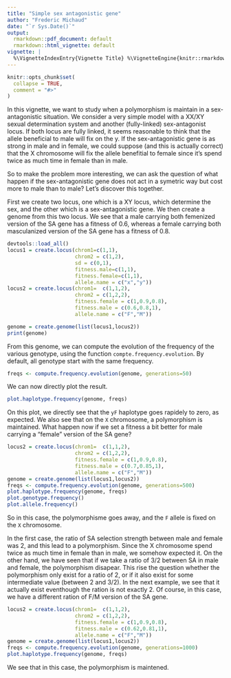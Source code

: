 ```yaml
---
title: "Simple sex antagonistic gene"
author: "Frederic Michaud"
date: "`r Sys.Date()`"
output:
  rmarkdown::pdf_document: default
  rmarkdown::html_vignette: default
vignette: |
  %\VignetteIndexEntry{Vignette Title} %\VignetteEngine{knitr::rmarkdown} %\VignetteEncoding{UTF-8}
---
```

```r
knitr::opts_chunk$set(
  collapse = TRUE,
  comment = "#>"
)
```

In this vignette, we want to study when a polymorphism is maintain in a sex-antagonistic situation. We consider a very simple model with a XX/XY sexual determination system and another (fully-linked) sex-antagonist locus. If both locus are fully linked, it seems reasonable to think that the allele beneficial to male will fix on the y. If the sex-antagonistic gene is as strong in male and in female, we could suppose (and this is actually correct) that the X chromosome will fix the allele benefitial to female since it's spend twice as much time in female than in male.   

So to make the problem more interesting, we can ask the question of what happen if the sex-antagonistic gene does not act in a symetric way but cost more to male than to male? Let's discover this together. 


First we create two locus, one which is a XY locus, which determine the sex, and the other which is a sex-antagonistic gene. We then create a genome from this two locus. We see that a male carrying both femenized version of the SA gene has a fitness of 0.6, whereas a female carrying both masculanized version of the SA gene has a fitness of 0.8. 
```r
devtools::load_all()
locus1 = create.locus(chrom1=c(1,1),
                      chrom2 = c(1,2),
                      sd = c(0,1),
                      fitness.male=c(1,1),
                      fitness.female=c(1,1),
                      allele.name = c("x","y"))
locus2 = create.locus(chrom1=  c(1,1,2),
                      chrom2 = c(1,2,2),
                      fitness.female = c(1,0.9,0.8),
                      fitness.male = c(0.6,0.8,1),
                      allele.name = c("F","M"))

genome = create.genome(list(locus1,locus2))
print(genome)
```

From this genome, we can compute the evolution of the frequency of the various genotype, using the function `compte.frequency.evolution`. By default, all genotype start with the same frequency. 

```r
freqs <- compute.frequency.evolution(genome, generations=50)
```

We can now directly plot the result.
```r
plot.haplotype.frequency(genome, freqs)
```   
   
On this plot, we directly see that the `yF` haplotype goes rapidely to zero, as expected. We also see that on the `X` chromosome, a polymorphism is maintained. What happen now if we set a fitness a bit better for male carrying a "female" version of the SA gene?
```r
locus2 = create.locus(chrom1=  c(1,1,2),
                      chrom2 = c(1,2,2),
                      fitness.female = c(1,0.9,0.8),
                      fitness.male = c(0.7,0.85,1),
                      allele.name = c("F","M"))
genome = create.genome(list(locus1,locus2))
freqs <- compute.frequency.evolution(genome, generations=500)
plot.haplotype.frequency(genome, freqs)
plot.genotype.frequency()
plot.allele.frequency()
```
   
So in this case, the polymorphisme goes away, and the `F` allele is fixed on the `X` chromosome.   

In the first case, the ratio of SA selection strength between male and female was 2, and this lead to a polymorphism. Since the X chromosome spend twice as much time in female than in male, we somehow expected it. On the other hand, we have seen that if we take a ratio of 3/2 between SA in male and female, the polymorphism disapear. This rise the question whether the polymorphism only exist for a ratio of 2, or if it also exist for some intermediate value (between 2 and 3/2). In the next example, we see that it actually exist eventhough the ration is not exactly 2. Of course, in this case, we have a different ration of F/M version of the SA gene. 

```r
locus2 = create.locus(chrom1=  c(1,1,2),
                      chrom2 = c(1,2,2),
                      fitness.female = c(1,0.9,0.8),
                      fitness.male = c(0.62,0.81,1),
                      allele.name = c("F","M"))
genome = create.genome(list(locus1,locus2))
freqs <- compute.frequency.evolution(genome, generations=1000)
plot.haplotype.frequency(genome, freqs)
```
   
We see that in this case, the polymorphism is maintened.
